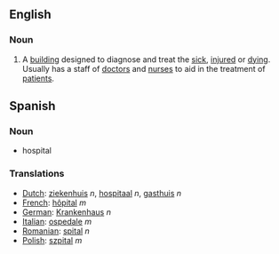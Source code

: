 == English ==

===Noun===

#A [[building]] designed to diagnose and treat the [[sick]], [[injured]] or [[dying]].  Usually has a staff of [[doctor]]s and [[nurse]]s to aid in the treatment of [[patient]]s.

== Spanish ==

===Noun===
*hospital

===Translations===
*[[Dutch]]: [[ziekenhuis]] ''n'', [[hospitaal]] ''n'', [[gasthuis]] ''n''
*[[French]]: [[hôpital]] ''m''
*[[German]]: [[Krankenhaus]] ''n''
*[[Italian]]: [[ospedale]] ''m''
*[[Romanian]]: [[spital]] ''n''
*[[Polish]]: [[szpital]] ''m''